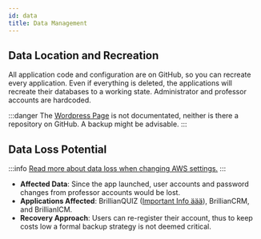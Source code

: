```yaml
---
id: data
title: Data Management
---
```


## Data Location and Recreation

All application code and configuration are on GitHub, so you can recreate every application. Even if everything is deleted, the applications will recreate their databases to a working state. Administrator and professor accounts are hardcoded.

:::danger
The [Wordpress Page](/other/imbit_brillianideas) is not documentated, neither is there a repository on GitHub. A backup might be advisable.
:::

## Data Loss Potential

:::info
[Read more about data loss when changing AWS settings.](instance)
::: 

- **Affected Data**: Since the app launched, user accounts and password changes from professor accounts would be lost. 
- **Applications Affected**: BrillianQUIZ ([Important Info äää](/brillianquiz)), BrillianCRM, and BrillianICM.
- **Recovery Approach**: Users can re-register their account, thus to keep costs low a formal backup strategy is not deemed critical.
